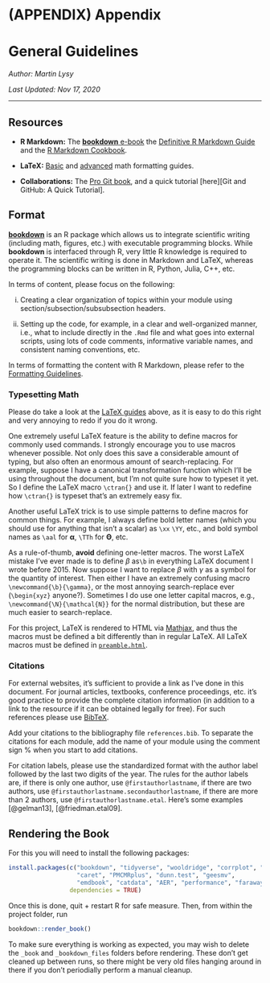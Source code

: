 # (APPENDIX) Appendix {-} 

# General Guidelines

*Author: Martin Lysy*

*Last Updated: Nov 17, 2020*

--- 

## Resources

- **R Markdown:** The  [**bookdown** e-book](https://bookdown.org/yihui/bookdown/) the [Definitive R Markdown Guide](https://bookdown.org/yihui/rmarkdown/) and the [R Markdown Cookbook](https://bookdown.org/yihui/rmarkdown-cookbook/).

- **LaTeX:** <a name="genguide-res:latex"> [Basic](https://en.wikibooks.org/wiki/LaTeX/Mathematics) and [advanced](https://en.wikibooks.org/wiki/LaTeX/Advanced_Mathematics) math formatting guides.

- **Collaborations:** The [Pro Git book](https://git-scm.com/book/en/v2), and a quick tutorial [here][Git and GitHub: A Quick Tutorial].

## Format

[**bookdown**](https://bookdown.org/yihui/bookdown/) is an R package which allows us to integrate scientific writing (including math, figures, etc.) with executable programming blocks.  While **bookdown** is interfaced through R, very little R knowledge is required to operate it.  The scientific writing is done in Markdown and LaTeX, whereas the programming blocks can be written in R, Python, Julia, C++, etc.

In terms of content, please focus on the following:

i.  Creating a clear organization of topics within your module using section/subsection/subsubsection headers.

ii.  Setting up the code, for example, in a clear and well-organized manner, i.e., what to include directly in the `.Rmd` file and what goes into external scripts, using lots of code comments, informative variable names, and consistent naming conventions, etc.

In terms of formatting the content with R Markdown, please refer to the [Formatting Guidelines](#appformattingguidelines).

<!-- The content of each module can roughly be divided into three components: -->

<!-- 1.  Text explaining the concepts, models, etc. -->

<!-- 2.  Short snippets of code which contribute to understanding the text (e.g., loading and displaying parts of data sets, simple calculations), or which can be used to create figures and tables. -->

<!-- 3.  Larger sections of code consisting of interdependent functions, data processing, complex plotting functions, etc.  Some of this code can be displayed within the text, but by and large, it should be written in -->

<!-- Each module should consist of:

- One `Rmd` file containing the Markdown/LaTeX text, and short snippets of code which contribute to understanding the text (e.g., loading and displaying parts of data sets, simple calculations), or which can be used to create figures and tables.

- Any number of external `.R`, `.py`, `.jl`, `.cpp`, etc. files for anything more complicated, e.g., interdependent and longer functions, data preprocessing files, etc.  I strongly recommend that you do not put too much code into `Rmd` files directly as it makes it much more difficult to organize, debug, and maintain.

- Do provide links to relevant resources: papers, blog posts, etc. which helped you understand things better, and also any *high quality/performance* software to use or explore.  I've tried to provide such resources in my notes; please do update if links are broken, libraries have been superceeded, etc. -->

<!-- the software.  I strongly recommend that you never try to write in multiple programming languages at once (e.g., R + Markdown). -->

<!-- A skeleton for the full set of notes (including all modules) is to be downloaded from GitHub.  Each module should consist of an `Rmd` file containing the Markdown/LaTeX text, and external `.R`, `.py`, `.jl`, `.cpp`, etc. files for the software.  I strongly recommend that you never try to write in multiple programming languages at once (e.g., R + Markdown). -->

### Typesetting Math

Please do take a look at the [LaTeX guides](#genguide-res:latex) above, as it is easy to do this right and very annoying to redo if you do it wrong.

One extremely useful LaTeX feature is the ability to define macros for commonly used commands.  I strongly encourage you to use macros whenever possible.  Not only does this save a considerable amount of typing, but also often an enormous amount of search-replacing.  For example, suppose I have a canonical transformation function which I'll be using throughout the document, but I'm not quite sure how to typeset it yet.  So I define the LaTeX macro `\ctran{}` and use it.  If later I want to redefine how `\ctran{}` is typeset that's an extremely easy fix.

Another useful LaTeX trick is to use simple patterns to define macros for common things.  For example, I always define bold letter names (which you should use for anything that isn't a scalar) as `\xx` `\YY`, etc., and bold symbol names as `\aal` for $\boldsymbol{\alpha}$, `\TTh` for $\boldsymbol{\Theta}$, etc. 

As a rule-of-thumb, **avoid** defining one-letter macros.  The worst LaTeX mistake I've ever made is to define $\beta$ as`\b` in everything LaTeX document I wrote before 2015.  Now suppose I want to replace $\beta$ with $\gamma$ as a symbol for the quantity of interest.  Then either I have an extremely confusing macro `\newcommand{\b}{\gamma}`, or the most annoying search-replace ever (`\begin{xyz}` anyone?).  Sometimes I do use one letter capital macros, e.g., `\newcommand{\N}{\mathcal{N}}` for the normal distribution, but these are much easier to search-replace.

For this project, LaTeX is rendered to HTML via [Mathjax](https://www.mathjax.org/), and thus the macros must be defined a bit differently than in regular LaTeX.  All LaTeX macros must be defined in [`preamble.html`](preamble.html).

### Citations {#genguide-citations}

For external websites, it's sufficient to provide a link as I've done in this document.  For journal articles, textbooks, conference proceedings, etc. it's good practice to provide the complete citation information (in addition to a link to the resource if it can be obtained legally for free).  For such references please use [BibTeX](https://en.wikibooks.org/wiki/LaTeX/Bibliography_Management).

Add your citations to the bibliography file `references.bib`. To separate the citations for each module, add the name of your module using the comment sign $\%$ when you start to add citations. 

For citation labels, please use the standardized format with the author label followed by the last two digits of the year. The rules for the author labels are, if there is only one author, use `@firstauthorlastname`, if there are two authors, use `@firstauthorlastname.secondauthorlastname`, if there are more than 2 authors, use `@firstauthorlastname.etal`. Here's some examples [@gelman13], [@friedman.etal09]. 

## Rendering the Book

For this you will need to install the following packages:

```r
install.packages(c("bookdown", "tidyverse", "wooldridge", "corrplot", "lmtest",
                   "caret", "PMCMRplus", "dunn.test", "geesmv",
                   "emdbook", "catdata", "AER", "performance", "faraway", "MASS", "lme4", "dplyr", "HSAUR2"),
                 dependencies = TRUE)
```

Once this is done, quit + restart R for safe measure.  Then, from within the project folder, run

```r
bookdown::render_book()
```

To make sure everything is working as expected, you may wish to delete the `_book` and `_bookdown_files` folders before rendering.  These don't get cleaned up between runs, so there might be very old files hanging around in there if you don't periodially perform a manual cleanup.
